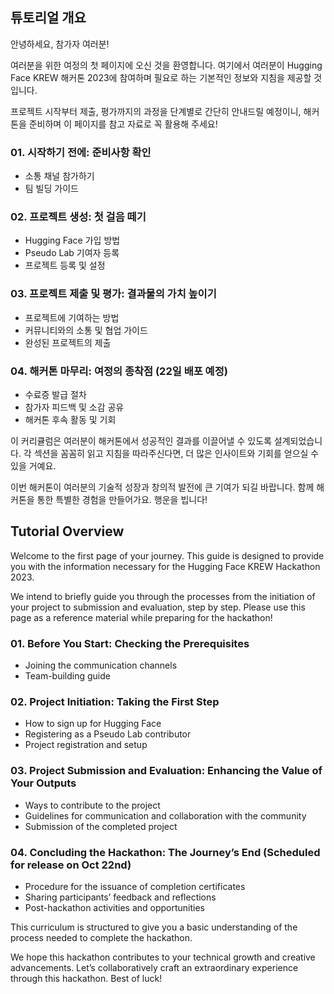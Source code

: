 ::: {.content-visible when-profile="korean"}
## 튜토리얼 개요

안녕하세요, 참가자 여러분!

여러분을 위한 여정의 첫 페이지에 오신 것을 환영합니다. 여기에서 여러분이 Hugging Face KREW 해커톤 2023에 참여하며 필요로 하는 기본적인 정보와 지침을 제공할 것입니다.

프로젝트 시작부터 제출, 평가까지의 과정을 단계별로 간단히 안내드릴 예정이니, 해커톤을 준비하며 이 페이지를 참고 자료로 꼭 활용해 주세요!

### 01. 시작하기 전에: 준비사항 확인
   - 소통 채널 참가하기
   - 팀 빌딩 가이드

### 02. 프로젝트 생성: 첫 걸음 떼기
   - Hugging Face 가입 방법
   - Pseudo Lab 기여자 등록
   - 프로젝트 등록 및 설정

### 03. 프로젝트 제출 및 평가: 결과물의 가치 높이기
   - 프로젝트에 기여하는 방법
   - 커뮤니티와의 소통 및 협업 가이드
   - 완성된 프로젝트의 제출

### 04. 해커톤 마무리: 여정의 종착점 (22일 배포 예정)
   - 수료증 발급 절차
   - 참가자 피드백 및 소감 공유
   - 해커톤 후속 활동 및 기회

이 커리큘럼은 여러분이 해커톤에서 성공적인 결과를 이끌어낼 수 있도록 설계되었습니다. 각 섹션을 꼼꼼히 읽고 지침을 따라주신다면, 더 많은 인사이트와 기회를 얻으실 수 있을 거예요.

이번 해커톤이 여러분의 기술적 성장과 창의적 발전에 큰 기여가 되길 바랍니다. 함께 해커톤을 통한 특별한 경험을 만들어가요. 행운을 빕니다!
:::

::: {.content-visible when-profile="english"}
## Tutorial Overview

Welcome to the first page of your journey. This guide is designed to provide you with the information necessary for the Hugging Face KREW Hackathon 2023.

We intend to briefly guide you through the processes from the initiation of your project to submission and evaluation, step by step. Please use this page as a reference material while preparing for the hackathon!

### 01. Before You Start: Checking the Prerequisites
   - Joining the communication channels
   - Team-building guide

### 02. Project Initiation: Taking the First Step
   - How to sign up for Hugging Face
   - Registering as a Pseudo Lab contributor
   - Project registration and setup

### 03. Project Submission and Evaluation: Enhancing the Value of Your Outputs
   - Ways to contribute to the project
   - Guidelines for communication and collaboration with the community
   - Submission of the completed project

### 04. Concluding the Hackathon: The Journey’s End (Scheduled for release on Oct 22nd)
   - Procedure for the issuance of completion certificates
   - Sharing participants' feedback and reflections
   - Post-hackathon activities and opportunities

This curriculum is structured to give you a basic understanding of the process needed to complete the hackathon.

We hope this hackathon contributes to your technical growth and creative advancements. Let's collaboratively craft an extraordinary experience through this hackathon. Best of luck!
:::